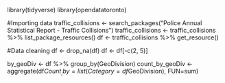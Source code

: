 library(tidyverse)
library(opendatatoronto)

#Importing data
traffic_collisions <- search_packages("Police Annual Statistical Report - Traffic Collisions")
traffic_collisions <- traffic_collisions %>% list_package_resources()
df <- traffic_collisions %>% get_resource()

#Data cleaning
df <- drop_na(df)
df <- df[-c(2, 5)]

by_geoDiv <- df %>% group_by(GeoDivision)
count_by_geoDiv <- aggregate(df$Count_, by=list(Category=df$GeoDivision), FUN=sum)